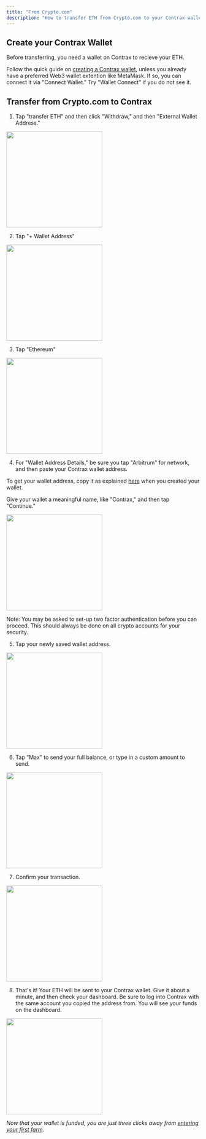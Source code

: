 ```yaml
---
title: "From Crypto.com"
description: "How to transfer ETH from Crypto.com to your Contrax wallet"
---
```


## Create your Contrax Wallet

Before transferring, you need a wallet on Contrax to recieve your ETH.

Follow the quick guide on [creating a Contrax wallet](../start/wallet-setup), unless you already have a preferred Web3 wallet extention like MetaMask. If so, you can connect it via "Connect Wallet." Try "Wallet Connect" if you do not see it.

## Transfer from Crypto.com to Contrax

1. Tap "transfer ETH" and then click "Withdraw," and then "External Wallet Address."

<img height="250" width="250" src="/images/Cryptocom/1.jpg" />

2. Tap "+ Wallet Address"

<img height="250" width="250" src="/images/Cryptocom/2.jpg" />

3. Tap "Ethereum"

<img height="250" width="250" src="/images/Cryptocom/3.jpg" />

4. For "Wallet Address Details," be sure you tap "Arbitrum" for network, and then paste your Contrax wallet address.

To get your wallet address, copy it as explained [here](../start/wallet-setup) when you created your wallet.

Give your wallet a meaningful name, like "Contrax," and then tap "Continue."

<img height="250" width="250" src="/images/Cryptocom/4.jpg" />

Note: You may be asked to set-up two factor authentication before you can proceed. This should always be done on all crypto accounts for your security.

5. Tap your newly saved wallet address.

<img height="250" width="250" src="/images/Cryptocom/5.jpg" />

6.  Tap "Max" to send your full balance, or type in a custom amount to send.

<img height="250" width="250" src="/images/Cryptocom/6.jpg" />

7. Confirm your transaction.

<img height="250" width="250" src="/images/Cryptocom/7.jpg" />

8. That's it! Your ETH will be sent to your Contrax wallet. Give it about a minute, and then check your dashboard.
   Be sure to log into Contrax with the same account you copied the address from. You will see your funds on the dashboard.

<img height="250" width="250" src="/images/Cryptocom/8.jpg" />

_Now that your wallet is funded, you are just three clicks away from [entering your first farm](../contrax-dapp/farms)._
